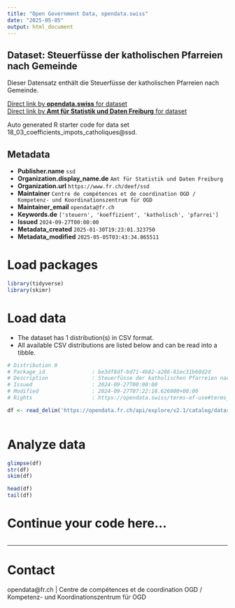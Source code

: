 ```yaml
---
title: "Open Government Data, opendata.swiss"
date: "2025-05-05"
output: html_document
---
```


## Dataset: Steuerfüsse der katholischen Pfarreien nach Gemeinde

Dieser Datensatz enthält die Steuerfüsse der katholischen Pfarreien nach Gemeinde.

[Direct link by **opendata.swiss** for dataset](https://opendata.swiss/de/dataset/steuerfusse-der-katholischen-pfarreien-nach-gemeinde)<br>
[Direct link by **Amt für Statistik und Daten Freiburg** for dataset](https://opendata.fr.ch/explore/dataset/18_03_coefficients_impots_catholiques/)

Auto generated R starter code for data set 18_03_coefficients_impots_catholiques@ssd.

## Metadata

- **Publisher.name** `ssd`
- **Organization.display_name.de** `Amt für Statistik und Daten Freiburg`
- **Organization.url** `https://www.fr.ch/deef/ssd`
- **Maintainer** `Centre de compétences et de coordination OGD / Kompetenz- und Koordinationszentrum für OGD`
- **Maintainer_email** `opendata@fr.ch`
- **Keywords.de** `['steuern', 'koeffizient', 'katholisch', 'pfarrei']`
- **Issued** `2024-09-27T00:00:00`
- **Metadata_created** `2025-01-30T19:23:01.323750`
- **Metadata_modified** `2025-05-05T03:43:34.865511`


# Load packages

```r

library(tidyverse)
library(skimr)

```

# Load data

-   The dataset has 1 distribution(s) in CSV format.
-   All available CSV distributions are listed below and can be read into a tibble.

```r

# Distribution 0
# Package_id               : be3df8df-bd71-4b82-a286-81ec31b60d2d
# Description              : Steuerfüsse der katholischen Pfarreien nach Gemeinde (csv)
# Issued                   : 2024-09-27T00:00:00
# Modified                 : 2024-09-27T07:22:18.626000+00:00
# Rights                   : https://opendata.swiss/terms-of-use#terms_by

df <- read_delim('https://opendata.fr.ch/api/explore/v2.1/catalog/datasets/18_03_coefficients_impots_catholiques/exports/csv?use_labels=true')



```

# Analyze data

```r

glimpse(df)
str(df)
skim(df)

head(df)
tail(df)

```

# Continue your code here...

```r

```

------------------------------------------------------------------------

# Contact

opendata@fr.ch | Centre de compétences et de coordination OGD / Kompetenz- und Koordinationszentrum für OGD

